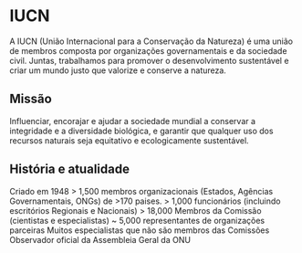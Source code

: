 # IUCN

A IUCN (União Internacional para a Conservação da Natureza) é uma união de membros composta por organizações governamentais e da sociedade civil. Juntas, trabalhamos para promover o desenvolvimento sustentável e criar um mundo justo que valorize e conserve a natureza.

## Missão

Influenciar, encorajar e ajudar a sociedade mundial a conservar a integridade e a diversidade biológica, e garantir que
qualquer uso dos recursos naturais seja equitativo e ecologicamente sustentável.

## História e atualidade

Criado em 1948
> 1,500 membros organizacionais
(Estados, Agências Governamentais,
ONGs) de >170 paises.
> 1,000 funcionários (incluindo
escritórios Regionais e Nacionais)
> 18,000 Membros da Comissão
(cientistas e especialistas)
~ 5,000 representantes de
organizações parceiras
Muitos especialistas que não são
membros das Comissões
Observador oficial da
Assembleia Geral da ONU